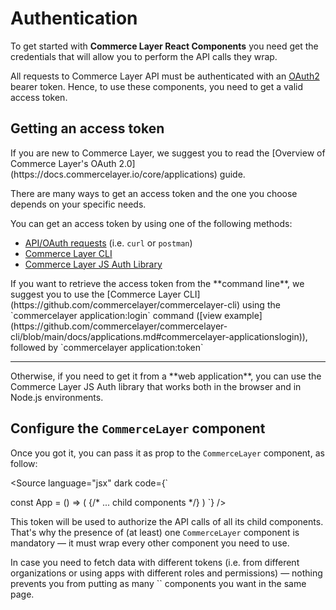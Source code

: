 
<Meta title="Getting Started/Authentication"></Meta>

# Authentication

To get started with **Commerce Layer React Components** you need get the credentials that will allow you to perform the API calls they wrap.

All requests to Commerce Layer API must be authenticated with an [OAuth2](https://oauth.net/2/) bearer token. 
Hence, to use these components, you need to get a valid access token. 


## Getting an access token
<span title="Important note" type="warning">
If you are new to Commerce Layer, we suggest you to read the [Overview of Commerce Layer's OAuth 2.0](https://docs.commercelayer.io/core/applications) guide.
</span>

There are many ways to get an access token and the one you choose depends on your specific needs.

You can get an access token by using one of the following methods:
- [API/OAuth requests](https://docs.commercelayer.io/core/authentication/client-credentials#getting-an-access-token) (i.e. `curl` or `postman`)
- [Commerce Layer CLI](https://github.com/commercelayer/commercelayer-cli)
- [Commerce Layer JS Auth Library](https://github.com/commercelayer/commercelayer-js-auth)

<span title="Suggestion" type="info">
If you want to retrieve the access token from the **command line**, we suggest you to use the [Commerce Layer CLI](https://github.com/commercelayer/commercelayer-cli) 
using the `commercelayer application:login` command ([view example](https://github.com/commercelayer/commercelayer-cli/blob/main/docs/applications.md#commercelayer-applicationslogin)), 
followed by `commercelayer application:token`

<hr />
Otherwise, if you need to get it from a **web application**, you can use the Commerce Layer JS Auth library that works both in the browser and in Node.js environments.
</span>




## Configure the `CommerceLayer` component
Once you got it, you can pass it as prop to the `CommerceLayer` component, as follow:

<Source
  language="jsx"
  dark
  code={`

const App = () => (
  <CommerceLayer accessToken="your-access-token">
    {/* ... child components */}
  </CommerceLayer>
)
`}
/>


This token will be used to authorize the API calls of all its child components. 
That's why the presence of (at least) one `CommerceLayer` component is mandatory — it must wrap every other component you need to use.

<span title="Multiples tokens" type="info">
In case you need to fetch data with different tokens (i.e. from different organizations or using apps with different roles and permissions) 
— nothing prevents you from putting as many `<CommerceLayer>` components you want in the same page.
</span>
